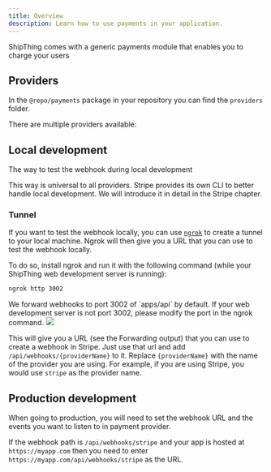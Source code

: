 ```yaml
---
title: Overview
description: Learn how to use payments in your application.
---
```


ShipThing comes with a generic payments module that enables you to charge your users 

## Providers

In the `@repo/payments` package in your repository you can find the `providers` folder.

There are multiple providers available:

<CardGroup cols={2}>
  <Card title="Stripe" icon="link" href="/packages/payments/providers/stripe"  />
  <Card title="Lemon Squeezy" icon="link" href="/packages/payments/providers/lemonsqueezy"  />
    <Card title="Paddle" icon="link" href="/packages/payments/providers/paddle"  />
    <Card title="Polar" icon="link" href="/packages/payments/providers/polar"  />
    <Card title="Chargebee" icon="link" href="/packages/payments/providers/chargebee"  />
    <Card title="Creem" icon="link" href="/packages/payments/providers/creem"  />
</CardGroup>

## Local development

The way to test the webhook during local development

<Tip>
This way is universal to all providers. Stripe provides its own CLI to better handle local development. We will introduce it in detail in the Stripe chapter.
</Tip>

### Tunnel

If you want to test the webhook locally, you can use [`ngrok`](https://ngrok.com/) to create a tunnel to your local machine. Ngrok will then give you a URL that you can use to test the webhook locally.

To do so, install ngrok and run it with the following command (while your ShipThing web development server is running):

```bash
ngrok http 3002
```
<Note>
We forward webhooks to port 3002 of `apps/api` by default. If your web development server is not port 3002, please modify the port in the ngrok command.
</Note>

<Frame>
  <img src="/images/ngrok.png" />
</Frame>

This will give you a URL (see the Forwarding output) that you can use to create a webhook in Stripe. Just use that url and add `/api/webhooks/{providerName}` to it. Replace `{providerName}` with the name of the provider you are using. For example, if you are using Stripe, you would use `stripe` as the provider name.

## Production development

When going to production, you will need to set the webhook URL and the events you want to listen to in payment provider.

If the webhook path is `/api/webhooks/stripe` and your app is hosted at `https://myapp.com` then you need to enter `https://myapp.com/api/webhooks/stripe` as the URL.
